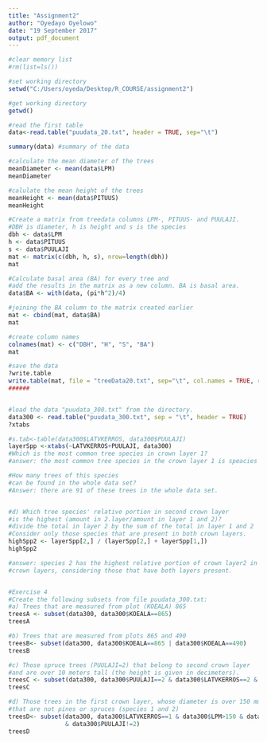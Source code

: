 ```yaml
---
title: "Assignment2"
author: "Oyedayo Oyelowo"
date: "19 September 2017"
output: pdf_document
---
```


```r

#clear memory list
#rm(list=ls())

#set working directory
setwd("C:/Users/oyeda/Desktop/R_COURSE/assignment2")

#get working directory
getwd()

#read the first table
data<-read.table("puudata_20.txt", header = TRUE, sep="\t")

summary(data) #summary of the data

#calculate the mean diameter of the trees
meanDiameter <- mean(data$LPM) 
meanDiameter

#calulate the mean height of the trees
meanHeight <- mean(data$PITUUS) 
meanHeight

#Create a matrix from treedata columns LPM-, PITUUS- and PUULAJI.
#DBH is diameter, h is height and s is the species
dbh <- data$LPM
h <- data$PITUUS
s <- data$PUULAJI
mat <- matrix(c(dbh, h, s), nrow=length(dbh))
mat

#Calculate basal area (BA) for every tree and 
#add the results in the matrix as a new column. BA is basal area.
data$BA <- with(data, (pi*h^2)/4)

#joining the BA column to the matrix created earlier
mat <- cbind(mat, data$BA)
mat

#create column names
colnames(mat) <- c("DBH", "H", "S", "BA")
mat

#save the data
?write.table
write.table(mat, file = "treeData20.txt", sep="\t", col.names = TRUE, row.names = FALSE)
######


#load the data "puudata_300.txt" from the directory.
data300 <- read.table("puudata_300.txt", sep = "\t", header = TRUE)
?xtabs

#s.tab<-table(data300$LATVKERROS, data300$PUULAJI)
layerSpp <-xtabs(~LATVKERROS+PUULAJI, data300)
#Which is the most common tree species in crown layer 1? 
#answer: the most common tree species in the crown layer 1 is speacies 1

#How many trees of this species
#can be found in the whole data set?
#Answer: there are 91 of these trees in the whole data set.


#d) Which tree species' relative portion in second crown layer 
#is the highest (amount in 2.layer/amount in layer 1 and 2)? 
#divide the total in layer 2 by the sum of the total in layer 1 and 2
#Consider only those species that are present in both crown layers.
highSpp2 <- layerSpp[2,] / (layerSpp[2,] + layerSpp[1,])
highSpp2

#answer: species 2 has the highest relative portion of crown layer2 in layers 1 and 2 
#crown layers, considering those that have both layers present.


#Exercise 4
#Create the following subsets from file puudata_300.txt:
#a) Trees that are measured from plot (KOEALA) 865
treesA <- subset(data300, data300$KOEALA==865)
treesA

#b) Trees that are measured from plots 865 and 490
treesB<- subset(data300, data300$KOEALA==865 | data300$KOEALA==490)
treesB

#c) Those spruce trees (PUULAJI=2) that belong to second crown layer 
#and are over 10 meters tall (the height is given in decimeters).
treesC <- subset(data300, data300$PUULAJI==2 & data300$LATVKERROS==2 & data300$PITUUS>100)
treesC                  

#d) Those trees in the first crown layer, whose diameter is over 150 mm and 
#that are not pines or spruces (species 1 and 2)
treesD<- subset(data300, data300$LATVKERROS==1 & data300$LPM>150 & data300$PUULAJI!=1
                & data300$PUULAJI!=2)
treesD


```



